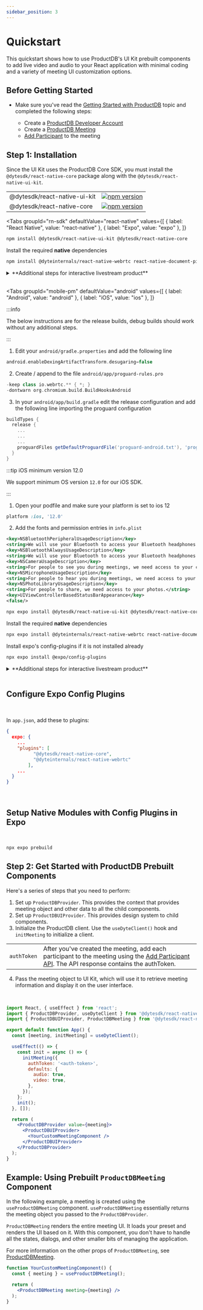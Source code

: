 ```yaml
---
sidebar_position: 3
---
```


# Quickstart

This quickstart shows how to use ProductDB's UI Kit prebuilt components to add live
video and audio to your React application with minimal coding and a variety of
meeting UI customization options.


## Before Getting Started

- Make sure you've read the [Getting Started with ProductDB](/getting-started) topic
  and completed the following steps:

  - Create a [ProductDB Developer Account](https://dev.productdb.io/)
  - Create a [ProductDB Meeting](/api/?v=v2#/operations/create_meeting)
  - [Add Participant](/api/?v=v2#/operations/add_participant) to the meeting



## Step 1: Installation

Since the UI Kit uses the ProductDB Core SDK, you must install the
`@dytesdk/react-native-core` package along with the `@dytesdk/react-native-ui-kit`.

|                              |                                                                                                                                        |
| ---------------------------- | -------------------------------------------------------------------------------------------------------------------------------------- |
| @dytesdk/react-native-ui-kit | [![npm version](https://badge.fury.io/js/@dytesdk%2Freact-native-ui-kit.svg)](https://badge.fury.io/js/@dytesdk%2Freact-native-ui-kit) |
| @dytesdk/react-native-core   | [![npm version](https://badge.fury.io/js/@dytesdk%2Freact-native-core.svg)](https://badge.fury.io/js/@dytesdk%2Freact-native-core)     |


<Tabs
  groupId="rn-sdk"
  defaultValue="react-native"
  values={[
    { label: "React Native", value: "react-native" },
    { label: "Expo", value: "expo" },
  ]}
>

<TabItem value="react-native">


```bash
npm install @dytesdk/react-native-ui-kit @dytesdk/react-native-core
```

Install the required **native** dependencies

```bash
npm install @dyteinternals/react-native-webrtc react-native-document-picker react-native-file-viewer react-native-fs react-native-safe-area-context react-native-sound-player react-native-svg react-native-webview
```

<details>
    <summary>
        **Additional steps for interactive livestream product**
      </summary>
Install the following dependencies only if you need livestream.

```bash
npm install amazon-ivs-react-native-player
```
</details>

<br />

<Tabs
  groupId="mobile-pm"
  defaultValue="android"
  values={[
    { label: "Android", value: "android" },
    { label: "iOS", value: "ios" },
  ]}
>
  <TabItem value="android">

:::info

The below instructions are for the release builds, debug builds should work
without any additional steps.

:::

1. Edit your `android/gradle.properties` and add the following line

```groovy
android.enableDexingArtifactTransform.desugaring=false
```

2. Create / append to the file `android/app/proguard-rules.pro`

```groovy
-keep class io.webrtc.** { *; }
-dontwarn org.chromium.build.BuildHooksAndroid
```

3. In your `android/app/build.gradle` edit the release configuration and add the
   following line importing the proguard configuration

```groovy
buildTypes {
  release {
    ...
    ...
    ...
    proguardFiles getDefaultProguardFile('proguard-android.txt'), 'proguard-rules.pro'
  }
}

```

  </TabItem>
  <TabItem value="ios">

:::tip iOS minimum version 12.0

We support minimum OS version `12.0` for our iOS SDK.

:::

1. Open your podfile and make sure your platform is set to ios 12

```ruby
platform :ios, '12.0'
```

2. Add the fonts and permission entries in `info.plist`

```xml
<key>NSBluetoothPeripheralUsageDescription</key>
<string>We will use your Bluetooth to access your Bluetooth headphones.</string>
<key>NSBluetoothAlwaysUsageDescription</key>
<string>We will use your Bluetooth to access your Bluetooth headphones.</string>
<key>NSCameraUsageDescription</key>
<string>For people to see you during meetings, we need access to your camera.</string>
<key>NSMicrophoneUsageDescription</key>
<string>For people to hear you during meetings, we need access to your microphone.</string>
<key>NSPhotoLibraryUsageDescription</key>
<string>For people to share, we need access to your photos.</string>
<key>UIViewControllerBasedStatusBarAppearance</key>
<false/>
```

  </TabItem>
</Tabs>

</TabItem>
<TabItem value="expo">



```bash
npx expo install @dytesdk/react-native-ui-kit @dytesdk/react-native-core
```

Install the required **native** dependencies

```bash
npx expo install @dyteinternals/react-native-webrtc react-native-document-picker react-native-file-viewer react-native-fs react-native-safe-area-context react-native-sound-player react-native-svg react-native-webview lodash.merge
```

Install expo's config-plugins if it is not installed already

```bash
npx expo install @expo/config-plugins
```

<details>
    <summary>
        **Additional steps for interactive livestream product**
      </summary>
Install the following dependencies only if you need livestream.

```bash
npx expo install amazon-ivs-react-native-player
```
</details>

<br />
<h2> Configure Expo Config Plugins </h2>
<br />

In `app.json`, add these to plugins:

```json
{
  expo: {
    ...
    "plugins": [
          "@dytesdk/react-native-core",
          "@dyteinternals/react-native-webrtc"
        ],
    ...
  }
}
```

<br />
<h2> Setup Native Modules with Config Plugins in Expo </h2>
<br />

```bash
npx expo prebuild
```


</TabItem>
</Tabs>

## Step 2: Get Started with ProductDB Prebuilt Components

Here's a series of steps that you need to perform:

1. Set up `ProductDBProvider`. This provides the context that provides meeting object and other data to all the child components.
2. Set up `ProductDBUIProvider`. This provides design system to child components.
3. Initialize the ProductDB client. Use the `useDyteClient()` hook and `initMeeting`
   to initialize a client.

|             |                                                                                                                                                                                   |
| ----------- | --------------------------------------------------------------------------------------------------------------------------------------------------------------------------------- |
| `authToken` | After you've created the meeting, add each participant to the meeting using the [Add Participant API](/api#/operations/add_participant). The API response contains the authToken. |

4. Pass the meeting object to UI Kit, which will use it to retrieve meeting
   information and display it on the user interface.


<br />

```jsx
import React, { useEffect } from 'react';
import { ProductDBProvider, useDyteClient } from '@dytesdk/react-native-core';
import { ProductDBUIProvider, ProductDBMeeting } from '@dytesdk/react-native-ui-kit';

export default function App() {
  const [meeting, initMeeting] = useDyteClient();

  useEffect(() => {
    const init = async () => {
      initMeeting({
        authToken: '<auth-token>',
        defaults: {
          audio: true,
          video: true,
        },
      });
    };
    init();
  }, []);

  return (
    <ProductDBProvider value={meeting}>
      <ProductDBUIProvider>
        <YourCustomMeetingComponent />
      </ProductDBUIProvider>
    </ProductDBProvider>
  );
}
```

## Example: Using Prebuilt `ProductDBMeeting` Component

In the following example, a meeting is created using the `useProductDBMeeting`
component. `useProductDBMeeting` essentially returns the meeting object you passed to
the `ProductDBProvider`.

`ProductDBMeeting` renders the entire meeting UI. It loads your preset and renders
the UI based on it. With this component, you don't have to handle all the
states, dialogs, and other smaller bits of managing the application.

For more information on the other props of `ProductDBMeeting`, see
[ProductDBMeeting](/react-native/components/productdb-meeting).

```jsx
function YourCustomMeetingComponent() {
  const { meeting } = useProductDBMeeting();

  return (
    <ProductDBMeeting meeting={meeting} />
  );
}
```


<head>
  <title>React Native UI Kit Quickstart</title>
  <meta
    name="description"
    content="Begin your journey with ProductDB in React Native through this Quickstart guide, providing step-by-step instructions for a seamless integration."
  />
</head>
